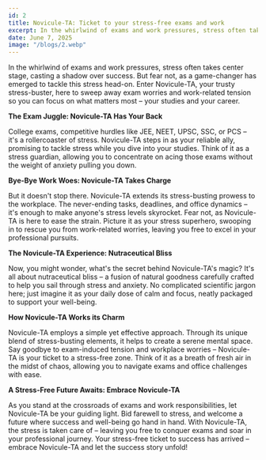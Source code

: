 ```yaml
---
id: 2
title: Novicule-TA: Ticket to your stress-free exams and work
excerpt: In the whirlwind of exams and work pressures, stress often takes center stage, casting a shadow over success.
date: June 7, 2025
image: "/blogs/2.webp"
---
```


In the whirlwind of exams and work pressures, stress often takes center stage, casting a shadow over success. But fear not, as a game-changer has emerged to tackle this stress head-on. Enter Novicule-TA, your trusty stress-buster, here to sweep away exam worries and work-related tension so you can focus on what matters most – your studies and your career.

**The Exam Juggle: Novicule-TA Has Your Back**

College exams, competitive hurdles like JEE, NEET, UPSC, SSC, or PCS – it's a rollercoaster of stress. Novicule-TA steps in as your reliable ally, promising to tackle stress while you dive into your studies. Think of it as a stress guardian, allowing you to concentrate on acing those exams without the weight of anxiety pulling you down.

**Bye-Bye Work Woes: Novicule-TA Takes Charge**

But it doesn't stop there. Novicule-TA extends its stress-busting prowess to the workplace. The never-ending tasks, deadlines, and office dynamics – it's enough to make anyone's stress levels skyrocket. Fear not, as Novicule-TA is here to ease the strain. Picture it as your stress superhero, swooping in to rescue you from work-related worries, leaving you free to excel in your professional pursuits.

**The Novicule-TA Experience: Nutraceutical Bliss**

Now, you might wonder, what's the secret behind Novicule-TA's magic? It's all about nutraceutical bliss – a fusion of natural goodness carefully crafted to help you sail through stress and anxiety. No complicated scientific jargon here; just imagine it as your daily dose of calm and focus, neatly packaged to support your well-being.

**How Novicule-TA Works its Charm**

Novicule-TA employs a simple yet effective approach. Through its unique blend of stress-busting elements, it helps to create a serene mental space. Say goodbye to exam-induced tension and workplace worries – Novicule-TA is your ticket to a stress-free zone. Think of it as a breath of fresh air in the midst of chaos, allowing you to navigate exams and office challenges with ease.

**A Stress-Free Future Awaits: Embrace Novicule-TA**

As you stand at the crossroads of exams and work responsibilities, let Novicule-TA be your guiding light. Bid farewell to stress, and welcome a future where success and well-being go hand in hand. With Novicule-TA, the stress is taken care of – leaving you free to conquer exams and soar in your professional journey. Your stress-free ticket to success has arrived – embrace Novicule-TA and let the success story unfold!